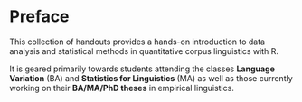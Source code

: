 # Preface {.unnumbered}

This collection of handouts provides a hands-on introduction to data
analysis and statistical methods in quantitative corpus linguistics with
R.

It is geared primarily towards students attending the classes **Language
Variation** (BA) and **Statistics for Linguistics** (MA) as well as
those currently working on their **BA/MA/PhD theses** in empirical
linguistics.
